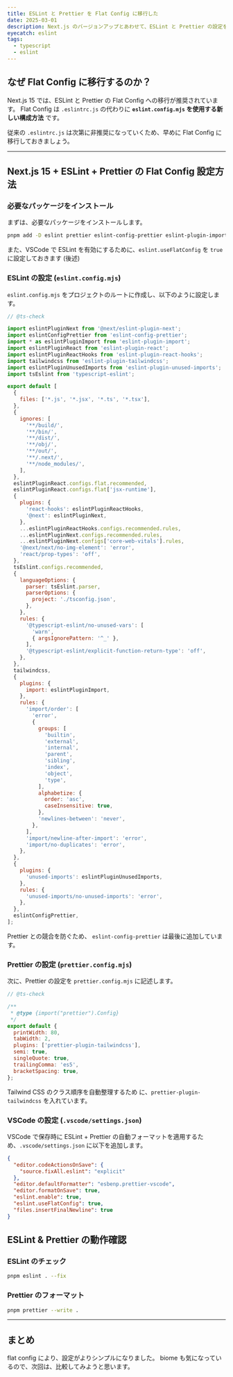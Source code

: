 ```yaml
---
title: ESLint と Prettier を Flat Config に移行した
date: 2025-03-01
description: Next.js のバージョンアップとあわせて、ESLint と Prettier の設定を Flat Config に移行したメモです。
eyecatch: eslint
tags:
  - typescript
  - eslint
---
```


## なぜ Flat Config に移行するのか？

Next.js 15 では、ESLint と Prettier の Flat Config への移行が推奨されています。
Flat Config は `.eslintrc.js` の代わりに **`eslint.config.mjs` を使用する新しい構成方法** です。

従来の `.eslintrc.js` は次第に非推奨になっていくため、早めに Flat Config に移行しておきましょう。

---

## Next.js 15 + ESLint + Prettier の Flat Config 設定方法

### 必要なパッケージをインストール

まずは、必要なパッケージをインストールします。

```sh
pnpm add -D eslint prettier eslint-config-prettier eslint-plugin-import eslint-plugin-react eslint-plugin-react-hooks eslint-plugin-unused-imports eslint-plugin-tailwindcss @next/eslint-plugin-next typescript-eslint
```

また、VSCode で ESLint を有効にするために、`eslint.useFlatConfig` を `true` に設定しておきます (後述)

### ESLint の設定 (`eslint.config.mjs`)

`eslint.config.mjs` をプロジェクトのルートに作成し、以下のように設定します。

```js title="eslint.config.mjs"
// @ts-check

import eslintPluginNext from '@next/eslint-plugin-next';
import eslintConfigPrettier from 'eslint-config-prettier';
import * as eslintPluginImport from 'eslint-plugin-import';
import eslintPluginReact from 'eslint-plugin-react';
import eslintPluginReactHooks from 'eslint-plugin-react-hooks';
import tailwindcss from 'eslint-plugin-tailwindcss';
import eslintPluginUnusedImports from 'eslint-plugin-unused-imports';
import tsEslint from 'typescript-eslint';

export default [
  {
    files: ['*.js', '*.jsx', '*.ts', '*.tsx'],
  },
  {
    ignores: [
      '**/build/',
      '**/bin/',
      '**/dist/',
      '**/obj/',
      '**/out/',
      '**/.next/',
      '**/node_modules/',
    ],
  },
  eslintPluginReact.configs.flat.recommended,
  eslintPluginReact.configs.flat['jsx-runtime'],
  {
    plugins: {
      'react-hooks': eslintPluginReactHooks,
      '@next': eslintPluginNext,
    },
    ...eslintPluginReactHooks.configs.recommended.rules,
    ...eslintPluginNext.configs.recommended.rules,
    ...eslintPluginNext.configs['core-web-vitals'].rules,
    '@next/next/no-img-element': 'error',
    'react/prop-types': 'off',
  },
  tsEslint.configs.recommended,
  {
    languageOptions: {
      parser: tsEslint.parser,
      parserOptions: {
        project: './tsconfig.json',
      },
    },
    rules: {
      '@typescript-eslint/no-unused-vars': [
        'warn',
        { argsIgnorePattern: '^_' },
      ],
      '@typescript-eslint/explicit-function-return-type': 'off',
    },
  },
  tailwindcss,
  {
    plugins: {
      import: eslintPluginImport,
    },
    rules: {
      'import/order': [
        'error',
        {
          groups: [
            'builtin',
            'external',
            'internal',
            'parent',
            'sibling',
            'index',
            'object',
            'type',
          ],
          alphabetize: {
            order: 'asc',
            caseInsensitive: true,
          },
          'newlines-between': 'never',
        },
      ],
      'import/newline-after-import': 'error',
      'import/no-duplicates': 'error',
    },
  },
  {
    plugins: {
      'unused-imports': eslintPluginUnusedImports,
    },
    rules: {
      'unused-imports/no-unused-imports': 'error',
    },
  },
  eslintConfigPrettier,
];
```

Prettier との競合を防ぐため、 `eslint-config-prettier` は最後に追加しています。

### Prettier の設定 (`prettier.config.mjs`)

次に、Prettier の設定を `prettier.config.mjs` に記述します。

```js title="prettier.config.mjs"
// @ts-check

/**
 * @type {import("prettier").Config}
 */
export default {
  printWidth: 80,
  tabWidth: 2,
  plugins: ['prettier-plugin-tailwindcss'],
  semi: true,
  singleQuote: true,
  trailingComma: 'es5',
  bracketSpacing: true,
};
```

Tailwind CSS のクラス順序を自動整理するため に、`prettier-plugin-tailwindcss` を入れています。

### VSCode の設定 (`.vscode/settings.json`)

VSCode で保存時に ESLint + Prettier の自動フォーマットを適用するため、`.vscode/settings.json` に以下を追加します。

```json title=".vscode/settings.json"
{
  "editor.codeActionsOnSave": {
    "source.fixAll.eslint": "explicit"
  },
  "editor.defaultFormatter": "esbenp.prettier-vscode",
  "editor.formatOnSave": true,
  "eslint.enable": true,
  "eslint.useFlatConfig": true,
  "files.insertFinalNewline": true
}
```

## ESLint & Prettier の動作確認

### ESLint のチェック

```sh
pnpm eslint . --fix
```

### Prettier のフォーマット

```sh
pnpm prettier --write .
```

---

## まとめ

flat config により、設定がよりシンプルになりました。
biome も気になっているので、次回は、比較してみようと思います。
